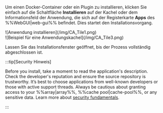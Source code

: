 Um einen Docker-Container oder ein Plugin zu installieren, klicken Sie einfach auf die Schaltfläche **Installieren** auf der Kachel oder dem Informationsfeld der Anwendung, die sich auf der Registerkarte **Apps** des %%WebGUI|web-gui%% befindet. Dies startet den Installationsvorgang.

<div style={{ margin: 'auto', maxWidth: '800px', display: 'flex', flexDirection: 'row', justifyContent: 'center', gap: '20px', alignItems: 'flex-start' }}>
  <div style={{ maxWidth: '390px', display: 'flex', flexDirection: 'column', alignItems: 'center' }}>
    ![Anwendung installieren](/img/CA_Tile1.png)
  </div>

  <div style={{ maxWidth: '390px', display: 'flex', flexDirection: 'column', alignItems: 'center' }}>
    ![Beispiel für eine Anwendungskachel](/img/CA_Tile3.png)
  </div>
</div>

Lassen Sie das Installationsfenster geöffnet, bis der Prozess vollständig abgeschlossen ist.

:::tip[Security Hinweis]

Before you install, take a moment to read the application's description. Check the developer's reputation and ensure the source repository is trustworthy. It’s best to choose applications from well-known developers or those with active support threads. Always be cautious about granting access to your %%array|array%%, %%cache pool|cache-pool%%, or any sensitive data. Learn more about [security fundamentals](../../../system-administration/secure-your-server/security-fundamentals.mdx).

:::
